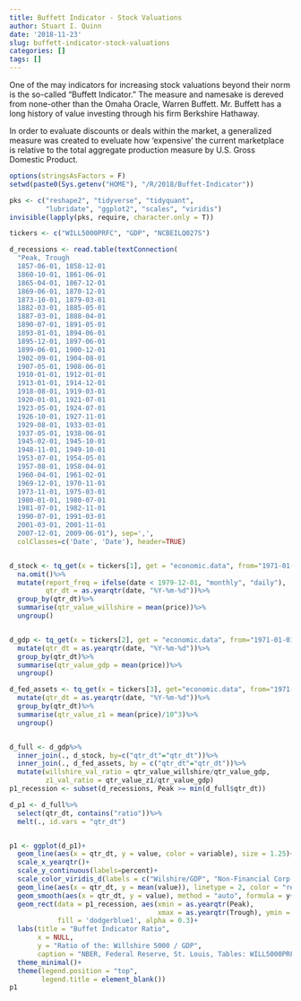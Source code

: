 ```yaml
---
title: Buffett Indicator - Stock Valuations
author: Stuart I. Quinn
date: '2018-11-23'
slug: buffett-indicator-stock-valuations
categories: []
tags: []
---
```


One of the may indicators for increasing stock valuations beyond their norm is the so-called "Buffett Indicator." The measure and namesake is dereved from none-other than the Omaha Oracle, Warren Buffett. Mr. Buffett has a long history of value investing through his firm Berkshire Hathaway.

In order to evaluate discounts or deals within the market, a generalized measure was created to eveluate how 'expensive' the current marketplace is relative to the total aggregate production measure by U.S. Gross Domestic Product. 

```r

options(stringsAsFactors = F)
setwd(paste0(Sys.getenv("HOME"), "/R/2018/Buffet-Indicator"))

pks <- c("reshape2", "tidyverse", "tidyquant", 
         "lubridate", "ggplot2", "scales", "viridis")
invisible(lapply(pks, require, character.only = T))

tickers <- c("WILL5000PRFC", "GDP", "NCBEILQ027S")

d_recessions <- read.table(textConnection(
  "Peak, Trough
  1857-06-01, 1858-12-01
  1860-10-01, 1861-06-01
  1865-04-01, 1867-12-01
  1869-06-01, 1870-12-01
  1873-10-01, 1879-03-01
  1882-03-01, 1885-05-01
  1887-03-01, 1888-04-01
  1890-07-01, 1891-05-01
  1893-01-01, 1894-06-01
  1895-12-01, 1897-06-01
  1899-06-01, 1900-12-01
  1902-09-01, 1904-08-01
  1907-05-01, 1908-06-01
  1910-01-01, 1912-01-01
  1913-01-01, 1914-12-01
  1918-08-01, 1919-03-01
  1920-01-01, 1921-07-01
  1923-05-01, 1924-07-01
  1926-10-01, 1927-11-01
  1929-08-01, 1933-03-01
  1937-05-01, 1938-06-01
  1945-02-01, 1945-10-01
  1948-11-01, 1949-10-01
  1953-07-01, 1954-05-01
  1957-08-01, 1958-04-01
  1960-04-01, 1961-02-01
  1969-12-01, 1970-11-01
  1973-11-01, 1975-03-01
  1980-01-01, 1980-07-01
  1981-07-01, 1982-11-01
  1990-07-01, 1991-03-01
  2001-03-01, 2001-11-01
  2007-12-01, 2009-06-01"), sep=',',
  colClasses=c('Date', 'Date'), header=TRUE)



```

```r
d_stock <- tq_get(x = tickers[1], get = "economic.data", from="1971-01-01")%>%
  na.omit()%>%
  mutate(report_freq = ifelse(date < 1979-12-01, "monthly", "daily"), 
         qtr_dt = as.yearqtr(date, "%Y-%m-%d"))%>%
  group_by(qtr_dt)%>%
  summarise(qtr_value_willshire = mean(price))%>%
  ungroup()


d_gdp <- tq_get(x = tickers[2], get = "economic.data", from="1971-01-01")%>%
  mutate(qtr_dt = as.yearqtr(date, "%Y-%m-%d"))%>%
  group_by(qtr_dt)%>%
  summarise(qtr_value_gdp = mean(price))%>%
  ungroup()

d_fed_assets <- tq_get(x = tickers[3], get="economic.data", from="1971-01-01")%>%
  mutate(qtr_dt = as.yearqtr(date, "%Y-%m-%d"))%>%
  group_by(qtr_dt)%>%
  summarise(qtr_value_z1 = mean(price)/10^3)%>%
  ungroup()


d_full <- d_gdp%>%
  inner_join(., d_stock, by=c("qtr_dt"="qtr_dt"))%>%
  inner_join(., d_fed_assets, by = c("qtr_dt"="qtr_dt"))%>%
  mutate(willshire_val_ratio = qtr_value_willshire/qtr_value_gdp, 
         z1_val_ratio = qtr_value_z1/qtr_value_gdp)
p1_recession <- subset(d_recessions, Peak >= min(d_full$qtr_dt))

```

```r
d_p1 <- d_full%>%
  select(qtr_dt, contains("ratio"))%>%
  melt(., id.vars = "qtr_dt")


p1 <- ggplot(d_p1)+
  geom_line(aes(x = qtr_dt, y = value, color = variable), size = 1.25)+
  scale_x_yearqtr()+
  scale_y_continuous(labels=percent)+
  scale_color_viridis_d(labels = c("Wilshire/GDP", "Non-Financial Corp Liabilities/GDP"))+
  geom_line(aes(x = qtr_dt, y = mean(value)), linetype = 2, color = "red")+
  geom_smooth(aes(x = qtr_dt, y = value), method = "auto", formula = y~x)+
  geom_rect(data = p1_recession, aes(xmin = as.yearqtr(Peak), 
                                     xmax = as.yearqtr(Trough), ymin = -Inf, ymax = +Inf),
            fill = 'dodgerblue1', alpha = 0.3)+
  labs(title = "Buffet Indicator Ratio", 
       x = NULL, 
       y = "Ratio of the: Willshire 5000 / GDP", 
       caption = "NBER, Federal Reserve, St. Louis, Tables: WILL5000PRFC, GDP, NCBEILQ027S")+
  theme_minimal()+
  theme(legend.position = "top", 
        legend.title = element_blank())
p1



```